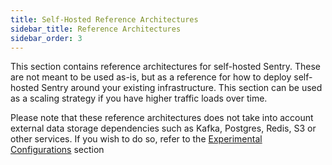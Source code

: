 ```yaml
---
title: Self-Hosted Reference Architectures
sidebar_title: Reference Architectures
sidebar_order: 3
---
```


This section contains reference architectures for self-hosted Sentry. These are not meant to be used as-is, but as a reference for how to deploy self-hosted Sentry around your existing infrastructure. This section can be used as a scaling strategy if you have higher traffic loads over time.

Please note that these reference architectures does not take into account external data storage dependencies such as Kafka, Postgres, Redis, S3 or other services. If you wish to do so, refer to the [Experimental Configurations](/self-hosted/experimental/) section
<PageGrid />
